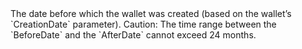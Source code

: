   

  

<ParamField body="BeforeDate" type="timestamp" >     
The date before which the wallet was created (based on the wallet’s `CreationDate` parameter).
Caution: The time range between the `BeforeDate` and the `AfterDate` cannot exceed 24 months. 
</ParamField>